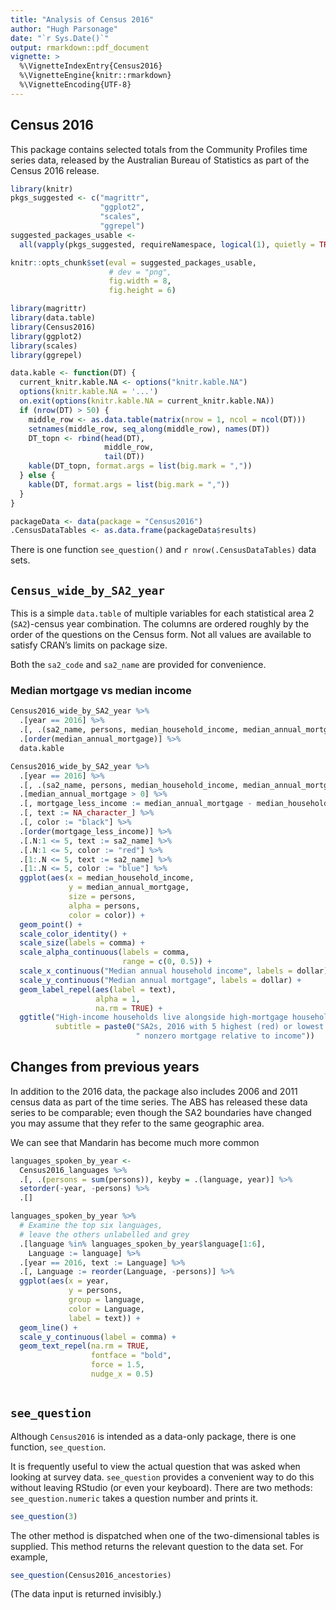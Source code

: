 ---
title: "Analysis of Census 2016"
author: "Hugh Parsonage"
date: "`r Sys.Date()`"
output: rmarkdown::pdf_document
vignette: >
  %\VignetteIndexEntry{Census2016}
  %\VignetteEngine{knitr::rmarkdown}
  %\VignetteEncoding{UTF-8}
---

## Census 2016
This package contains selected totals from the Community Profiles time series data, released by the Australian Bureau of Statistics as part of the Census 2016 release.

```{r knitrOpts}
library(knitr)
pkgs_suggested <- c("magrittr", 
                    "ggplot2", 
                    "scales",
                    "ggrepel")
suggested_packages_usable <-
  all(vapply(pkgs_suggested, requireNamespace, logical(1), quietly = TRUE))

knitr::opts_chunk$set(eval = suggested_packages_usable,
                      # dev = "png",
                      fig.width = 8,
                      fig.height = 6)
```

```{r loadPackages}
library(magrittr)
library(data.table)
library(Census2016)
library(ggplot2)
library(scales)
library(ggrepel)
```

```{r data.kable}
data.kable <- function(DT) {
  current_knitr.kable.NA <- options("knitr.kable.NA")
  options(knitr.kable.NA = '...')
  on.exit(options(knitr.kable.NA = current_knitr.kable.NA))
  if (nrow(DT) > 50) {
    middle_row <- as.data.table(matrix(nrow = 1, ncol = ncol(DT)))
    setnames(middle_row, seq_along(middle_row), names(DT))
    DT_topn <- rbind(head(DT),
                     middle_row,
                     tail(DT))
    kable(DT_topn, format.args = list(big.mark = ","))
  } else {
    kable(DT, format.args = list(big.mark = ","))
  }
}

```

```{r packageData, include=FALSE}
packageData <- data(package = "Census2016")
.CensusDataTables <- as.data.frame(packageData$results)
```

There is one function `see_question()` and `r nrow(.CensusDataTables)` data sets.

## `Census_wide_by_SA2_year`
This is a simple `data.table` of multiple variables for each statistical area 2 (`SA2`)-census year combination.
The columns are ordered roughly by the order of the questions on the Census form. 
Not all values are available to satisfy CRAN's limits on package size.

Both the `sa2_code` and `sa2_name` are provided for convenience.


### Median mortgage vs median income

```{r income-vs-mortgage}
Census2016_wide_by_SA2_year %>%
  .[year == 2016] %>%
  .[, .(sa2_name, persons, median_household_income, median_annual_mortgage)] %>%
  .[order(median_annual_mortgage)] %>%
  data.kable
```

```{r income-vs-mortgage-chart}
Census2016_wide_by_SA2_year %>%
  .[year == 2016] %>%
  .[, .(sa2_name, persons, median_household_income, median_annual_mortgage)] %>%
  .[median_annual_mortgage > 0] %>%
  .[, mortgage_less_income := median_annual_mortgage - median_household_income] %>%
  .[, text := NA_character_] %>%
  .[, color := "black"] %>%
  .[order(mortgage_less_income)] %>%
  .[.N:1 <= 5, text := sa2_name] %>%
  .[.N:1 <= 5, color := "red"] %>%
  .[1:.N <= 5, text := sa2_name] %>%
  .[1:.N <= 5, color := "blue"] %>%
  ggplot(aes(x = median_household_income,
             y = median_annual_mortgage,
             size = persons,
             alpha = persons,
             color = color)) +
  geom_point() + 
  scale_color_identity() +
  scale_size(labels = comma) +
  scale_alpha_continuous(labels = comma,
                         range = c(0, 0.5)) +
  scale_x_continuous("Median annual household income", labels = dollar) + 
  scale_y_continuous("Median annual mortgage", labels = dollar) + 
  geom_label_repel(aes(label = text),
                   alpha = 1,
                   na.rm = TRUE) + 
  ggtitle("High-income households live alongside high-mortgage households",
          subtitle = paste0("SA2s, 2016 with 5 highest (red) or lowest (blue)",
                            " nonzero mortgage relative to income"))
```

## Changes from previous years

In addition to the 2016 data, the package also includes 2006 and 2011 census data as part of the time series.
The ABS has released these data series to be comparable; 
even though the SA2 boundaries have changed you may assume that they refer to the same geographic area.

We can see that Mandarin has become much more common

```{r languages-spoken-by-year}
languages_spoken_by_year <-
  Census2016_languages %>%
  .[, .(persons = sum(persons)), keyby = .(language, year)] %>%
  setorder(-year, -persons) %>%
  .[]

languages_spoken_by_year %>%
  # Examine the top six languages,
  # leave the others unlabelled and grey
  .[language %in% languages_spoken_by_year$language[1:6],
    Language := language] %>%
  .[year == 2016, text := Language] %>%
  .[, Language := reorder(Language, -persons)] %>%
  ggplot(aes(x = year,
             y = persons,
             group = language,
             color = Language, 
             label = text)) + 
  geom_line() +
  scale_y_continuous(label = comma) +
  geom_text_repel(na.rm = TRUE,
                  fontface = "bold",
                  force = 1.5,
                  nudge_x = 0.5)
  
```


## `see_question`

Although `Census2016` is intended as a data-only package, there is one function, `see_question`. 

It is frequently useful to view the actual question that was asked when looking at survey data. 
`see_question` provides a convenient way to do this without leaving RStudio (or even your keyboard).
There are two methods: `see_question.numeric` takes a question number and prints it.

```{r see-question-numeric, fig.height=3}
see_question(3)
```

The other method is dispatched when one of the two-dimensional tables is supplied. This method returns the relevant question to the data set. 
For example, 

```{r see-question-ancestory}
see_question(Census2016_ancestories)
```

(The data input is returned invisibly.)







